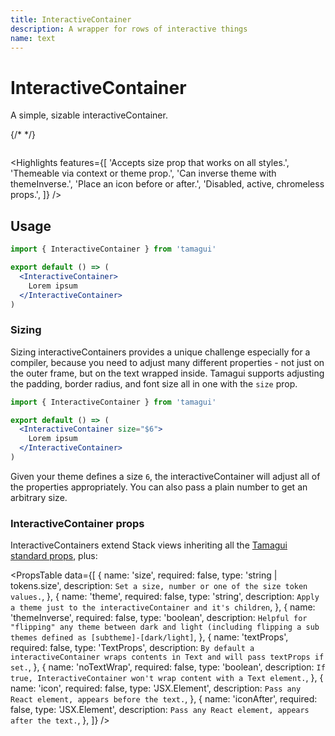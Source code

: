 ```yaml
---
title: InteractiveContainer
description: A wrapper for rows of interactive things
name: text
---
```


# InteractiveContainer

<Description>A simple, sizable interactiveContainer.</Description>

<HeroContainer>{/* <InteractiveContainerDemo /> */}</HeroContainer>

```jsx hero template=InteractiveContainer

```

<Highlights
  features={[
    'Accepts size prop that works on all styles.',
    'Themeable via context or theme prop.',
    'Can inverse theme with themeInverse.',
    'Place an icon before or after.',
    'Disabled, active, chromeless props.',
  ]}
/>

## Usage

```jsx
import { InteractiveContainer } from 'tamagui'

export default () => (
  <InteractiveContainer>
    Lorem ipsum
  </InteractiveContainer>
)
```

### Sizing

Sizing interactiveContainers provides a unique challenge especially for a compiler, because you need to adjust many different properties - not just on the outer frame, but on the text wrapped inside. Tamagui supports adjusting the padding, border radius, and font size all in one with the `size` prop.

```jsx
import { InteractiveContainer } from 'tamagui'

export default () => (
  <InteractiveContainer size="$6">
    Lorem ipsum
  </InteractiveContainer>
)
```

Given your theme defines a size `6`, the interactiveContainer will adjust all of the properties appropriately. You can also pass a plain number to get an arbitrary size.

### InteractiveContainer props

InteractiveContainers extend Stack views inheriting all the [Tamagui standard props](/docs/intro/props), plus:

<PropsTable
  data={[
    {
      name: 'size',
      required: false,
      type: 'string | tokens.size',
      description: `Set a size, number or one of the size token values.`,
    },
    {
      name: 'theme',
      required: false,
      type: 'string',
      description: `Apply a theme just to the interactiveContainer and it's children`,
    },
    {
      name: 'themeInverse',
      required: false,
      type: 'boolean',
      description: `Helpful for "flipping" any theme between dark and light (including flipping a sub themes defined as [subtheme]-[dark/light]`,
    },
    {
      name: 'textProps',
      required: false,
      type: 'TextProps',
      description: `By default a interactiveContainer wraps contents in Text and will pass textProps if set.`,
    },
    {
      name: 'noTextWrap',
      required: false,
      type: 'boolean',
      description: `If true, InteractiveContainer won't wrap content with a Text element.`,
    },
    {
      name: 'icon',
      required: false,
      type: 'JSX.Element',
      description: `Pass any React element, appears before the text.`,
    },
    {
      name: 'iconAfter',
      required: false,
      type: 'JSX.Element',
      description: `Pass any React element, appears after the text.`,
    },
  ]}
/>
